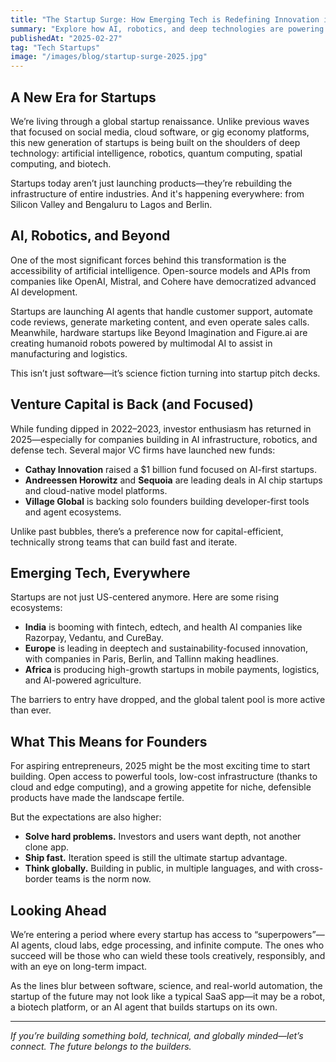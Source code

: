 ```yaml
---
title: "The Startup Surge: How Emerging Tech is Redefining Innovation in 2025"
summary: "Explore how AI, robotics, and deep technologies are powering a new generation of startups—and transforming the global tech landscape."
publishedAt: "2025-02-27"
tag: "Tech Startups"
image: "/images/blog/startup-surge-2025.jpg"
---
```


## A New Era for Startups

We’re living through a global startup renaissance. Unlike previous waves that focused on social media, cloud software, or gig economy platforms, this new generation of startups is being built on the shoulders of deep technology: artificial intelligence, robotics, quantum computing, spatial computing, and biotech.

Startups today aren’t just launching products—they’re rebuilding the infrastructure of entire industries. And it's happening everywhere: from Silicon Valley and Bengaluru to Lagos and Berlin.

## AI, Robotics, and Beyond

One of the most significant forces behind this transformation is the accessibility of artificial intelligence. Open-source models and APIs from companies like OpenAI, Mistral, and Cohere have democratized advanced AI development.

Startups are launching AI agents that handle customer support, automate code reviews, generate marketing content, and even operate sales calls. Meanwhile, hardware startups like Beyond Imagination and Figure.ai are creating humanoid robots powered by multimodal AI to assist in manufacturing and logistics.

This isn’t just software—it’s science fiction turning into startup pitch decks.

## Venture Capital is Back (and Focused)

While funding dipped in 2022–2023, investor enthusiasm has returned in 2025—especially for companies building in AI infrastructure, robotics, and defense tech. Several major VC firms have launched new funds:

- **Cathay Innovation** raised a $1 billion fund focused on AI-first startups.
- **Andreessen Horowitz** and **Sequoia** are leading deals in AI chip startups and cloud-native model platforms.
- **Village Global** is backing solo founders building developer-first tools and agent ecosystems.

Unlike past bubbles, there’s a preference now for capital-efficient, technically strong teams that can build fast and iterate.

## Emerging Tech, Everywhere

Startups are not just US-centered anymore. Here are some rising ecosystems:

- **India** is booming with fintech, edtech, and health AI companies like Razorpay, Vedantu, and CureBay.
- **Europe** is leading in deeptech and sustainability-focused innovation, with companies in Paris, Berlin, and Tallinn making headlines.
- **Africa** is producing high-growth startups in mobile payments, logistics, and AI-powered agriculture.

The barriers to entry have dropped, and the global talent pool is more active than ever.

## What This Means for Founders

For aspiring entrepreneurs, 2025 might be the most exciting time to start building. Open access to powerful tools, low-cost infrastructure (thanks to cloud and edge computing), and a growing appetite for niche, defensible products have made the landscape fertile.

But the expectations are also higher:

- **Solve hard problems.** Investors and users want depth, not another clone app.
- **Ship fast.** Iteration speed is still the ultimate startup advantage.
- **Think globally.** Building in public, in multiple languages, and with cross-border teams is the norm now.

## Looking Ahead

We’re entering a period where every startup has access to “superpowers”—AI agents, cloud labs, edge processing, and infinite compute. The ones who succeed will be those who can wield these tools creatively, responsibly, and with an eye on long-term impact.

As the lines blur between software, science, and real-world automation, the startup of the future may not look like a typical SaaS app—it may be a robot, a biotech platform, or an AI agent that builds startups on its own.

---

*If you’re building something bold, technical, and globally minded—let’s connect. The future belongs to the builders.*
